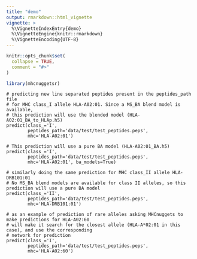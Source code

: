 ```yaml
---
title: "demo"
output: rmarkdown::html_vignette
vignette: >
  %\VignetteIndexEntry{demo}
  %\VignetteEngine{knitr::rmarkdown}
  %\VignetteEncoding{UTF-8}
---
```


```r
knitr::opts_chunk$set(
  collapse = TRUE,
  comment = "#>"
)
```

```r
library(mhcnuggetsr)
```

```
# predicting new line separated peptides present in the peptides_path file 
# for MHC class_I allele HLA-A02:01. Since a MS_BA blend model is available,
# this prediction will use the blended model (HLA-A02:01_BA_to_HLAp.h5)
predict(class_='I',
        peptides_path='data/test/test_peptides.peps', 
        mhc='HLA-A02:01')

```


```
# This prediction will use a pure BA model (HLA-A02:01_BA.h5)
predict(class_='I',
        peptides_path='data/test/test_peptides.peps', 
        mhc='HLA-A02:01', ba_models=True)

# similarly doing the same prediction for MHC class_II allele HLA-DRB101:01
# No MS_BA blend models are available for class II alleles, so this prediction will use a pure BA model
predict(class_='II',
        peptides_path='data/test/test_peptides.peps', 
        mhc='HLA-DRB101:01')
```

```
# as an example of prediction of rare alleles asking MHCnuggets to make predictions for HLA-A02:60
# will make it search for the closest allele (HLA-A*02:01 in this case), and use the corresponding 
# network for prediction
predict(class_='I',
        peptides_path='data/test/test_peptides.peps', 
        mhc='HLA-A02:60')

```
